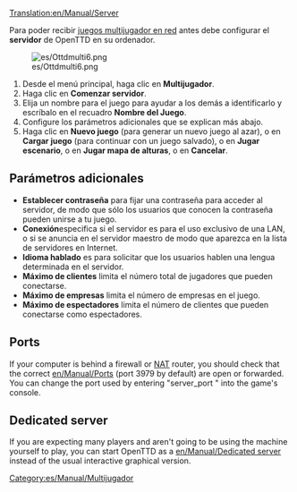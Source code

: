 [[Translation:en/Manual/Server]]
{{es/Traducción|en/Manual/Server|80}}

Para poder recibir [[es/Manual/Multijugador|juegos multijugador en red]] antes debe configurar el '''servidor''' de OpenTTD en su ordenador.

[[File:es/Ottdmulti6.png|right]]
#Desde el menú principal, haga clic en '''Multijugador'''.
#Haga clic en '''Comenzar servidor'''.
#Elija un nombre para el juego para ayudar a los demás a identificarlo y escríbalo en el recuadro '''Nombre del Juego'''.
#Configure los parámetros adicionales que se explican más abajo.
#Haga clic en '''Nuevo juego''' (para generar un nuevo juego al azar), o en '''Cargar juego''' (para continuar con un juego salvado), o en '''Jugar escenario''', o en '''Jugar mapa de alturas''', o en '''Cancelar'''.

== Parámetros adicionales ==
*'''Establecer contraseña''' para fijar una contraseña para acceder al servidor, de modo que sólo los usuarios que conocen la contraseña pueden unirse a tu juego.
*'''Conexión'''especifica si el servidor es para el uso exclusivo de una LAN, o si se anuncia en el servidor maestro de modo que aparezca en la lista de servidores en Internet.
*'''Idioma hablado''' es para solicitar que los usuarios hablen una lengua determinada en el servidor.
* '''Máximo de clientes''' limita el número total de jugadores que pueden conectarse.
*'''Máximo de empresas''' limita el número de empresas en el juego.
*'''Máximo de espectadores''' limita el número de clientes que pueden conectarse como espectadores.
{{es/Pendiente de traducción}}
==Ports==
If your computer is behind a firewall or [https://www.wikipedia.org/wiki/Network_address_translation NAT] router, you should check that the correct [[en/Manual/Port]]s (port 3979 by default) are open or forwarded.
You can change the port used by entering "server_port <port>" into the game's console.

==Dedicated server==
If you are expecting many players and aren't going to be using the machine yourself to play, you can start OpenTTD as a [[en/Manual/Dedicated server]] instead of the usual interactive graphical version.

[[Category:es/Manual/Multijugador]]
